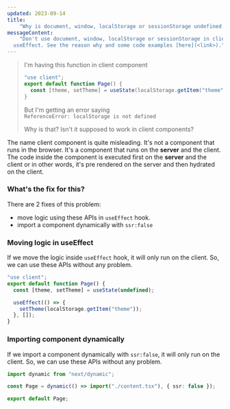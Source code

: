 ```yaml
---
updated: 2023-09-14
title: 
    "Why is document, window, localStorage or sessionStorage undefined in client components?"
messageContent:
    "Don't use document, window, localStorage or sessionStorage in client components outside of
  useEffect. See the reason why and some code examples [here](<link>)."
---
```


> I'm having this function in client component
>
> ```ts
> "use client";
> export default function Page() {
>   const [theme, setTheme] = useState(localStorage.getItem("theme"));
> }
> ```
>
> But I'm getting an error saying  
> `ReferenceError: localStorage is not defined`
>
> Why is that? Isn't it supposed to work in client components?

The name client component is quite misleading. It's not a component that runs in the browser. It's a
component that runs on the **server** and the client. The code inside the component is executed
first on the **server** and the client or in other words, it's pre rendered on the server and then
hydrated on the client.

### What's the fix for this?

There are 2 fixes of this problem:

- move logic using these APIs in `useEffect` hook.
- import a component dynamically with `ssr:false`

### Moving logic in useEffect

If we move the logic inside `useEffect` hook, it will only run on the client. So, we can use these
APIs without any problem.

```ts
"use client";
export default function Page() {
  const [theme, setTheme] = useState(undefined);

  useEffect(() => {
    setTheme(localStorage.getItem("theme"));
  }, []);
}
```

### Importing component dynamically

If we import a component dynamically with `ssr:false`, it will only run on the client. So, we can
use these APIs without any problem.

```ts
import dynamic from "next/dynamic";

const Page = dynamic(() => import("./content.tsx"), { ssr: false });

export default Page;
```
